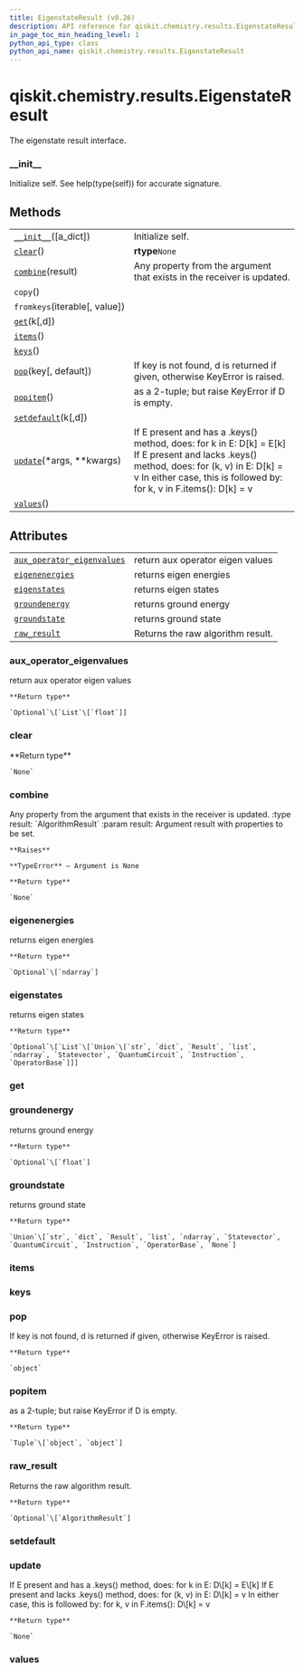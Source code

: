 ```yaml
---
title: EigenstateResult (v0.26)
description: API reference for qiskit.chemistry.results.EigenstateResult in qiskit v0.26
in_page_toc_min_heading_level: 1
python_api_type: class
python_api_name: qiskit.chemistry.results.EigenstateResult
---
```


<span id="qiskit-chemistry-results-eigenstateresult" />

# qiskit.chemistry.results.EigenstateResult

<Class id="qiskit.chemistry.results.EigenstateResult" isDedicatedPage={true} github="https://github.com/qiskit-community/qiskit-aqua/tree/stable/0.9/qiskit/chemistry/results/eigenstate_result.py" signature="EigenstateResult(a_dict=None)" modifiers="class">
  The eigenstate result interface.

  ### \_\_init\_\_

  <Function id="qiskit.chemistry.results.EigenstateResult.__init__" signature="__init__(a_dict=None)">
    Initialize self. See help(type(self)) for accurate signature.
  </Function>

  ## Methods

  |                                                                                                                                      |                                                                                                                                                                                                                      |
  | ------------------------------------------------------------------------------------------------------------------------------------ | -------------------------------------------------------------------------------------------------------------------------------------------------------------------------------------------------------------------- |
  | [`__init__`](#qiskit.chemistry.results.EigenstateResult.__init__ "qiskit.chemistry.results.EigenstateResult.__init__")(\[a\_dict])   | Initialize self.                                                                                                                                                                                                     |
  | [`clear`](#qiskit.chemistry.results.EigenstateResult.clear "qiskit.chemistry.results.EigenstateResult.clear")()                      | **rtype**`None`                                                                                                                                                                                                      |
  | [`combine`](#qiskit.chemistry.results.EigenstateResult.combine "qiskit.chemistry.results.EigenstateResult.combine")(result)          | Any property from the argument that exists in the receiver is updated.                                                                                                                                               |
  | `copy`()                                                                                                                             |                                                                                                                                                                                                                      |
  | `fromkeys`(iterable\[, value])                                                                                                       |                                                                                                                                                                                                                      |
  | [`get`](#qiskit.chemistry.results.EigenstateResult.get "qiskit.chemistry.results.EigenstateResult.get")(k\[,d])                      |                                                                                                                                                                                                                      |
  | [`items`](#qiskit.chemistry.results.EigenstateResult.items "qiskit.chemistry.results.EigenstateResult.items")()                      |                                                                                                                                                                                                                      |
  | [`keys`](#qiskit.chemistry.results.EigenstateResult.keys "qiskit.chemistry.results.EigenstateResult.keys")()                         |                                                                                                                                                                                                                      |
  | [`pop`](#qiskit.chemistry.results.EigenstateResult.pop "qiskit.chemistry.results.EigenstateResult.pop")(key\[, default])             | If key is not found, d is returned if given, otherwise KeyError is raised.                                                                                                                                           |
  | [`popitem`](#qiskit.chemistry.results.EigenstateResult.popitem "qiskit.chemistry.results.EigenstateResult.popitem")()                | as a 2-tuple; but raise KeyError if D is empty.                                                                                                                                                                      |
  | [`setdefault`](#qiskit.chemistry.results.EigenstateResult.setdefault "qiskit.chemistry.results.EigenstateResult.setdefault")(k\[,d]) |                                                                                                                                                                                                                      |
  | [`update`](#qiskit.chemistry.results.EigenstateResult.update "qiskit.chemistry.results.EigenstateResult.update")(\*args, \*\*kwargs) | If E present and has a .keys() method, does: for k in E: D\[k] = E\[k] If E present and lacks .keys() method, does: for (k, v) in E: D\[k] = v In either case, this is followed by: for k, v in F.items(): D\[k] = v |
  | [`values`](#qiskit.chemistry.results.EigenstateResult.values "qiskit.chemistry.results.EigenstateResult.values")()                   |                                                                                                                                                                                                                      |

  ## Attributes

  |                                                                                                                                                                        |                                   |
  | ---------------------------------------------------------------------------------------------------------------------------------------------------------------------- | --------------------------------- |
  | [`aux_operator_eigenvalues`](#qiskit.chemistry.results.EigenstateResult.aux_operator_eigenvalues "qiskit.chemistry.results.EigenstateResult.aux_operator_eigenvalues") | return aux operator eigen values  |
  | [`eigenenergies`](#qiskit.chemistry.results.EigenstateResult.eigenenergies "qiskit.chemistry.results.EigenstateResult.eigenenergies")                                  | returns eigen energies            |
  | [`eigenstates`](#qiskit.chemistry.results.EigenstateResult.eigenstates "qiskit.chemistry.results.EigenstateResult.eigenstates")                                        | returns eigen states              |
  | [`groundenergy`](#qiskit.chemistry.results.EigenstateResult.groundenergy "qiskit.chemistry.results.EigenstateResult.groundenergy")                                     | returns ground energy             |
  | [`groundstate`](#qiskit.chemistry.results.EigenstateResult.groundstate "qiskit.chemistry.results.EigenstateResult.groundstate")                                        | returns ground state              |
  | [`raw_result`](#qiskit.chemistry.results.EigenstateResult.raw_result "qiskit.chemistry.results.EigenstateResult.raw_result")                                           | Returns the raw algorithm result. |

  ### aux\_operator\_eigenvalues

  <Attribute id="qiskit.chemistry.results.EigenstateResult.aux_operator_eigenvalues">
    return aux operator eigen values

    **Return type**

    `Optional`\[`List`\[`float`]]
  </Attribute>

  ### clear

  <Function id="qiskit.chemistry.results.EigenstateResult.clear" signature="clear()">
    **Return type**

    `None`
  </Function>

  ### combine

  <Function id="qiskit.chemistry.results.EigenstateResult.combine" signature="combine(result)">
    Any property from the argument that exists in the receiver is updated. :type result: `AlgorithmResult` :param result: Argument result with properties to be set.

    **Raises**

    **TypeError** – Argument is None

    **Return type**

    `None`
  </Function>

  ### eigenenergies

  <Attribute id="qiskit.chemistry.results.EigenstateResult.eigenenergies">
    returns eigen energies

    **Return type**

    `Optional`\[`ndarray`]
  </Attribute>

  ### eigenstates

  <Attribute id="qiskit.chemistry.results.EigenstateResult.eigenstates">
    returns eigen states

    **Return type**

    `Optional`\[`List`\[`Union`\[`str`, `dict`, `Result`, `list`, `ndarray`, `Statevector`, `QuantumCircuit`, `Instruction`, `OperatorBase`]]]
  </Attribute>

  ### get

  <Function id="qiskit.chemistry.results.EigenstateResult.get" signature="get(k[, d]) → D[k] if k in D, else d. d defaults to None." />

  ### groundenergy

  <Attribute id="qiskit.chemistry.results.EigenstateResult.groundenergy">
    returns ground energy

    **Return type**

    `Optional`\[`float`]
  </Attribute>

  ### groundstate

  <Attribute id="qiskit.chemistry.results.EigenstateResult.groundstate">
    returns ground state

    **Return type**

    `Union`\[`str`, `dict`, `Result`, `list`, `ndarray`, `Statevector`, `QuantumCircuit`, `Instruction`, `OperatorBase`, `None`]
  </Attribute>

  ### items

  <Function id="qiskit.chemistry.results.EigenstateResult.items" signature="items() → a set-like object providing a view on D’s items" />

  ### keys

  <Function id="qiskit.chemistry.results.EigenstateResult.keys" signature="keys() → a set-like object providing a view on D’s keys" />

  ### pop

  <Function id="qiskit.chemistry.results.EigenstateResult.pop" signature="pop(key, default=None)">
    If key is not found, d is returned if given, otherwise KeyError is raised.

    **Return type**

    `object`
  </Function>

  ### popitem

  <Function id="qiskit.chemistry.results.EigenstateResult.popitem" signature="popitem()">
    as a 2-tuple; but raise KeyError if D is empty.

    **Return type**

    `Tuple`\[`object`, `object`]
  </Function>

  ### raw\_result

  <Attribute id="qiskit.chemistry.results.EigenstateResult.raw_result">
    Returns the raw algorithm result.

    **Return type**

    `Optional`\[`AlgorithmResult`]
  </Attribute>

  ### setdefault

  <Function id="qiskit.chemistry.results.EigenstateResult.setdefault" signature="setdefault(k[, d]) → D.get(k,d), also set D[k]=d if k not in D" />

  ### update

  <Function id="qiskit.chemistry.results.EigenstateResult.update" signature="update(*args, **kwargs)">
    If E present and has a .keys() method, does: for k in E: D\[k] = E\[k] If E present and lacks .keys() method, does: for (k, v) in E: D\[k] = v In either case, this is followed by: for k, v in F.items(): D\[k] = v

    **Return type**

    `None`
  </Function>

  ### values

  <Function id="qiskit.chemistry.results.EigenstateResult.values" signature="values() → an object providing a view on D’s values" />
</Class>

